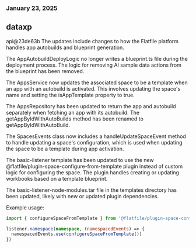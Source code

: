 ### January 23, 2025
## dataxp

api@23de63b
The updates include changes to how the Flatfile platform handles app autobuilds and blueprint generation.

The AppAutobuildDeployLogic no longer writes a blueprint.ts file during the deployment process. The logic for removing AI sample data actions from the blueprint has been removed.

The AppsService now updates the associated space to be a template when an app with an autobuild is activated. This involves updating the space's name and setting the isAppTemplate property to true.

The AppsRepository has been updated to return the app and autobuild separately when fetching an app with its autobuild. The getAppByIdWithAutoBuilds method has been renamed to getAppByIdWithAutoBuild.

The SpacesEvents class now includes a handleUpdateSpaceEvent method to handle updating a space's configuration, which is used when updating the space to be a template during app activation.

The basic-listener template has been updated to use the new @flatfile/plugin-space-configure-from-template plugin instead of custom logic for configuring the space. The plugin handles creating or updating workbooks based on a template blueprint.

The basic-listener-node-modules.tar file in the templates directory has been updated, likely with new or updated plugin dependencies.

Example usage:

```typescript
import { configureSpaceFromTemplate } from '@flatfile/plugin-space-configure-from-template'

listener.namespace(namespace, (namespacedEvents) => {
  namespacedEvents.use(configureSpaceFromTemplate())
})
```